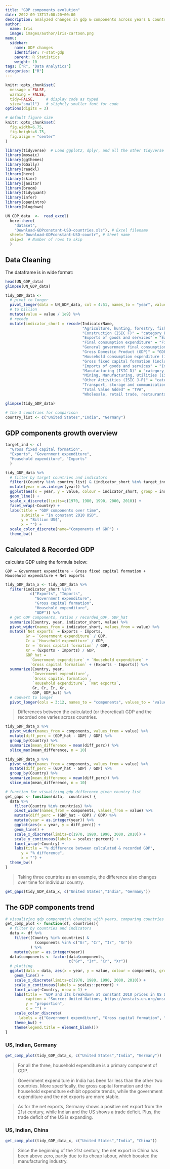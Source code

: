 ```yaml
---
title: "GDP components evolution"
date: 2022-09-13T17:00:20+00:00
description: analyzed changes in gdp & components across years & countries
author:
  name: Iris
  image: images/author/iris-cartoon.png
menu:
  sidebar:
    name: GDP changes
    identifier: r-stat-gdp
    parent: R Statistics
    weight: 10
tags: ["R", "Data Analytics"]
categories: ["R"]
---
```


```r
knitr::opts_chunk$set(
  message = FALSE, 
  warning = FALSE, 
  tidy=FALSE,     # display code as typed
  size="small")   # slightly smaller font for code
options(digits = 3)

# default figure size
knitr::opts_chunk$set(
  fig.width=6.75, 
  fig.height=6.75,
  fig.align = "center"
)
```


```r
library(tidyverse)  # Load ggplot2, dplyr, and all the other tidyverse packages
library(mosaic)
library(ggthemes)
library(GGally)
library(readxl)
library(here)
library(skimr)
library(janitor)
library(broom)
library(tidyquant)
library(infer)
library(openintro)
library(blogdown)
```

```r

UN_GDP_data  <-  read_excel(
  here::here(
    "dataset",
    "Download-GDPconstant-USD-countries.xls"), # Excel filename
  sheet="Download-GDPconstant-USD-countr", # Sheet name
  skip=2  # Number of rows to skip
  )

```

## Data Cleaning

The dataframe is in wide format:

```r
head(UN_GDP_data)
glimpse(UN_GDP_data)
```

```r
tidy_GDP_data <- 
  # pivot to longer
  pivot_longer(data = UN_GDP_data, col = 4:51, names_to = "year", values_to = "value") %>%
  # to billion
  mutate(value = value / 1e9) %>%
  # recode
  mutate(indicator_short = recode(IndicatorName, 
                                  "Agriculture, hunting, forestry, fishing (ISIC A-B)" = "category_AB", 
                                  "Construction (ISIC F)" = "category_F", 
                                  "Exports of goods and services" = "Exports", 
                                  "Final consumption expenditure" = "Final expenditure", 
                                  "General government final consumption expenditure" = "Government expenditure", 
                                  "Gross Domestic Product (GDP)" = "GDP", 
                                  "Household consumption expenditure (including Non-profit institutions serving households)" = "Household expenditure", 
                                  "Gross fixed capital formation (including Acquisitions less disposals of valuables)" = "Gross fixed capital formation", 
                                  "Imports of goods and services" = "Imports", 
                                  "Manufacturing (ISIC D)" = "category_D", 
                                  "Mining, Manufacturing, Utilities (ISIC C-E)" = "category_CE", 
                                  "Other Activities (ISIC J-P)" = "category_JP", 
                                  "Transport, storage and communication (ISIC I)" = "category_I", 
                                  "Total Value Added" = "TVA", 
                                  "Wholesale, retail trade, restaurants and hotels (ISIC G-H)" = "category_GH"))
```

```r
glimpse(tidy_GDP_data)

# the 3 countries for comparison
country_list <- c("United States","India", "Germany")
```

## GDP components growth overview

```r
target_ind <- c(
  "Gross fixed capital formation", 
  "Exports", "Government expenditure", 
  "Household expenditure", "Imports"
  )

tidy_GDP_data %>% 
  # filter by target countries and indicators
  filter((Country %in% country_list) & (indicator_short %in% target_ind)) %>% 
  mutate(year = as.integer(year)) %>% 
  ggplot(aes(x = year, y = value, colour = indicator_short, group = indicator_short)) +
  geom_line() +
  scale_x_discrete(limits=c(1970, 1980, 1990, 2000, 2010)) + 
  facet_wrap(~Country) + 
  labs(title = "GDP components over time", 
       subtitle = "In constant 2010 USD", 
       y = "Billion US$", 
       x = "") + 
  scale_color_discrete(name="Components of GDP") + 
  theme_bw()
```

## Calculated & Recorded GDP

calculate GDP using the formula below:

    GDP = Government expenditure + Gross fixed capital formation + Household expenditure + Net exports

```r
tidy_GDP_data_x <- tidy_GDP_data %>% 
  filter(indicator_short %in% 
           c("Exports", "Imports", 
             "Government expenditure", 
             "Gross capital formation", 
             "Household expenditure", 
             "GDP")) %>% 
  # get GDP components, ratios / recorded_GDP, GDP_hat
  summarize(Country, year, indicator_short, value) %>% 
  pivot_wider(names_from = indicator_short, values_from = value) %>% 
  mutate(`Net exports` = Exports - Imports, 
         Gr = `Government expenditure` / GDP, 
         Cr = `Household expenditure` / GDP, 
         Ir = `Gross capital formation` / GDP, 
         Xr = (Exports - Imports) / GDP, 
         GDP_hat = 
           `Government expenditure` + `Household expenditure` + 
           `Gross capital formation` + (Exports - Imports)) %>% 
  summarize(Country, year, 
            `Government expenditure`, 
            `Gross capital formation`, 
            `Household expenditure`, `Net exports`, 
            Gr, Cr, Ir, Xr, 
            GDP, GDP_hat) %>% 
  # convert to longer
  pivot_longer(cols = 3:12, names_to = "components", values_to = "value")
```

> Differences between the calculated (or theoretical) GDP and the recorded one varies across countries.

```r
tidy_GDP_data_x %>% 
  pivot_wider(names_from = components, values_from = value) %>% 
  mutate(diff_perc = (GDP_hat - GDP) / GDP) %>% 
  group_by(Country) %>% 
  summarize(mean_difference = mean(diff_perc)) %>% 
  slice_max(mean_difference, n = 10)

tidy_GDP_data_x %>% 
  pivot_wider(names_from = components, values_from = value) %>% 
  mutate(diff_perc = (GDP_hat - GDP) / GDP) %>% 
  group_by(Country) %>% 
  summarize(mean_difference = mean(diff_perc)) %>% 
  slice_min(mean_difference, n = 10)
```

```r
# function for visualizing gdp difference given country list
get_gaps <- function(data,  countries) { 
  data %>% 
    filter(Country %in% countries) %>% 
    pivot_wider(names_from = components, values_from = value) %>% 
    mutate(diff_perc = (GDP_hat - GDP) / GDP) %>% 
    mutate(year = as.integer(year)) %>% 
    ggplot(aes(x = year, y = diff_perc)) +
    geom_line() +
    scale_x_discrete(limits=c(1970, 1980, 1990, 2000, 2010)) + 
    scale_y_continuous(labels = scales::percent) + 
    facet_wrap(~Country) + 
    labs(title = "% difference between calculated & recorded GDP", 
       y = "% difference", 
       x = "") + 
  theme_bw()
}
```

> Taking three countries as an example, the difference also changes over time for individual country.

```r
get_gaps(tidy_GDP_data_x, c("United States","India", "Germany"))
```

## The GDP components trend

```r
# visualizing gdp components% changing with years, comparing countries
get_comp_plot <- function(df, countries){
  # filter by countries and indicators
  data <- df %>% 
    filter((Country %in% countries) & 
             (components %in% c("Gr", "Cr", "Ir", "Xr"))
           ) %>% 
    mutate(year = as.integer(year))
  data$components <- factor(data$components, 
                            c("Gr", "Ir", "Cr", "Xr"))
  # plotting
  ggplot(data = data, aes(x = year, y = value, colour = components, group = components)) +
    geom_line() +
    scale_x_discrete(limits=c(1970, 1980, 1990, 2000, 2010)) + 
    scale_y_continuous(labels = scales::percent) + 
    facet_wrap(~Country, nrow = 1) + 
    labs(title = "GDP and its breakdown at constant 2010 prices in US Dollar", 
         caption = "Source: United Nations, https://unstats.un.org/unsd/snaama/Downloads", 
         y = "proportion", 
         x = "") + 
    scale_color_discrete(
      labels = c("Government expenditure", "Gross capital formation", "Household expenditure", "Net exports")) +
    theme_bw() +
    theme(legend.title = element_blank())
}
```

### US, Indian, Germany

```r
get_comp_plot(tidy_GDP_data_x, c("United States","India", "Germany"))
```

> For all the three, household expenditure is a primary component of GDP.

> Government expenditure in India has been far less than the other two countries. More specifically, the gross capital formation and the household expenditure exhibit opposite trends, while the government expenditure and the net exports are more stable.

> As for the net exports, Germany shows a positive net export from the 21st century, while Indian and the US shows a trade deficit. Plus, the trade deficit of the US is expanding.

### US, Indian, China

```r
get_comp_plot(tidy_GDP_data_x, c("United States","India", "China"))
```

> Since the beginning of the 21st century, the net export in China has been above zero, partly due to its cheap labour, which boosted the manufacturing industry.